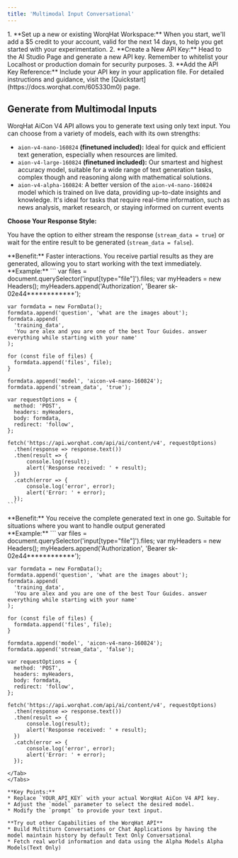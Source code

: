 ```yaml
---
title: 'Multimodal Input Conversational'
---
```


<AccordionGroup>
    <Accordion title='Before You Begin'>
    1. **Set up a new or existing WorqHat Workspace:** When you start, we'll add a $5 credit to your account, valid for the next 14 days, to help you get started with your experimentation. 
    2. **Create a New API Key:** Head to the AI Studio Page and generate a new API key. Remember to whitelist your Localhost or production domain for security purposes.
    3. **Add the API Key Reference:** Include your API key in your application file. For detailed instructions and guidance, visit the [Quickstart] (https://docs.worqhat.com/605330m0) page.
  </Accordion>
</AccordionGroup>

## Generate from Multimodal Inputs

WorqHat AiCon V4 API allows you to generate text using only text input. You can choose from a variety of models, each with its own strengths:
* `aion-v4-nano-160824` **(finetuned included):** Ideal for quick and efficient text generation, especially when resources are limited.
* `aion-v4-large-160824` **(finetuned included):** Our smartest and highest accuracy model, suitable for a wide range of text generation tasks, complex though and reasoning along with mathematical solutions.
* `aion-v4-alpha-160824`: A better version of the `aion-v4-nano-160824` model which is trained on live data, providing up-to-date insights and knowledge. It's ideal for tasks that require real-time information, such as news analysis, market research, or staying informed on current events

**Choose Your Response Style:**

You have the option to either stream the response (`stream_data = true`) or wait for the entire result to be generated (`stream_data = false`).

<Tabs>
  <Tab title="Streaming">
    **Benefit:** Faster interactions. You receive partial results as they are generated, allowing you to start working with the text immediately.
    <br />
    **Example:**
    ```
        var files = document.querySelector('input[type="file"]').files;
    var myHeaders = new Headers();
    myHeaders.append('Authorization', 'Bearer sk-02e44************');

    var formdata = new FormData();
    formdata.append('question', 'what are the images about');
    formdata.append(
      'training_data',
      'You are alex and you are one of the best Tour Guides. answer everything while starting with your name'
    );

    for (const file of files) {
      formdata.append('files', file);
    }

    formdata.append('model', 'aicon-v4-nano-160824');
    formdata.append('stream_data', 'true');

    var requestOptions = {
      method: 'POST',
      headers: myHeaders,
      body: formdata,
      redirect: 'follow',
    };

    fetch('https://api.worqhat.com/api/ai/content/v4', requestOptions)
      .then(response => response.text())
      .then(result => {
          console.log(result);
          alert('Response received: ' + result);
      })
      .catch(error => {
          console.log('error', error);
          alert('Error: ' + error);
      });
    ```
  </Tab>
  <Tab title="Without Streaming">
  **Benefit:** You receive the complete generated text in one go. Suitable for situations where you want to handle output generated
  <br />
  **Example:**
  ```
      var files = document.querySelector('input[type="file"]').files;
    var myHeaders = new Headers();
    myHeaders.append('Authorization', 'Bearer sk-02e44************');

    var formdata = new FormData();
    formdata.append('question', 'what are the images about');
    formdata.append(
      'training_data',
      'You are alex and you are one of the best Tour Guides. answer everything while starting with your name'
    );

    for (const file of files) {
      formdata.append('files', file);
    }

    formdata.append('model', 'aicon-v4-nano-160824');
    formdata.append('stream_data', 'false');

    var requestOptions = {
      method: 'POST',
      headers: myHeaders,
      body: formdata,
      redirect: 'follow',
    };

    fetch('https://api.worqhat.com/api/ai/content/v4', requestOptions)
      .then(response => response.text())
      .then(result => {
          console.log(result);
          alert('Response received: ' + result);
      })
      .catch(error => {
          console.log('error', error);
          alert('Error: ' + error);
      });
  ```
  </Tab>
</Tabs>

**Key Points:**
* Replace `YOUR_API_KEY` with your actual WorqHat AiCon V4 API key.
* Adjust the `model` parameter to select the desired model.
* Modify the `prompt` to provide your text input.

**Try out other Capabilities of the WorqHat API**
* Build Multiturn Conversations or Chat Applications by having the model maintain history by default Text Only Conversational
* Fetch real world information and data using the Alpha Models Alpha Models(Text Only)